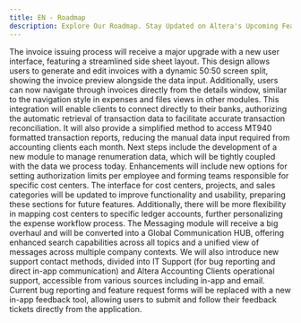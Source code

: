 ```yaml
---
title: EN - Roadmap
description: Explore Our Roadmap. Stay Updated on Altera's Upcoming Features and Enhancements.
---
```




<Steps>
    <Step icon="file-invoice-dollar" title="09.2024 - Invoice issuing refurbish">
        The invoice issuing process will receive a major upgrade with a new user interface, featuring a streamlined side sheet layout. This design allows users to generate and edit invoices with a dynamic 50:50 screen split, showing the invoice preview alongside the data input. Additionally, users can now navigate through invoices directly from the details window, similar to the navigation style in expenses and files views in other modules.
    </Step>
    <Step icon="building-columns" title="Q4 2024 - Open Banking - Renumerations">
        This integration will enable clients to connect directly to their banks, authorizing the automatic retrieval of transaction data to facilitate accurate transaction reconciliation. It will also provide a simplified method to access MT940 formatted transaction reports, reducing the manual data input required from accounting clients each month.
        Next steps include the development of a new module to manage renumeration data, which will be tightly coupled with the data we process today.
    </Step>
    <Step icon="arrow-progress" title="Q4 2024 - Expense Workflow Enhancements">
        Enhancements will include new options for setting authorization limits per employee and forming teams responsible for specific cost centers. The interface for cost centers, projects, and sales categories will be updated to improve functionality and usability, preparing these sections for future features. Additionally, there will be more flexibility in mapping cost centers to specific ledger accounts, further personalizing the expense workflow process.
    </Step>
    <Step icon="comments" title="Q1 2025 - Global Communication HUB">
        The Messaging module will receive a big overhaul and will be converted into a Global Communication HUB, offering enhanced search capabilities across all topics and a unified view of messages across multiple company contexts.
        We will also introduce new support contact methods, divided into IT Support (for bug reporting and direct in-app communication) and Altera Accounting Clients operational support, accessible from various sources including in-app and email.
        Current bug reporting and feature request forms will be replaced with a new in-app feedback tool, allowing users to submit and follow their feedback tickets directly from the application.
    </Step>
</Steps>

